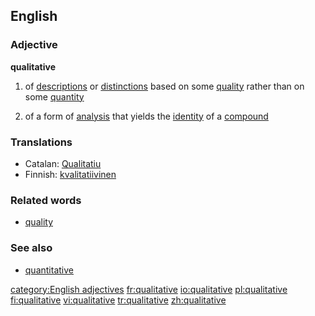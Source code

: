 ==English==
===Adjective===
'''qualitative'''
# of [[description]]s or [[distinction]]s based on some [[quality]] rather than on some [[quantity]]
#{{chemistry}} of a form of [[analysis]] that yields the [[identity]] of a [[compound]]

===Translations===
*Catalan: [[Qualitatiu]]
*Finnish: [[kvalitatiivinen]]

===Related words===
*[[quality]]
===See also===
*[[quantitative]]
[[category:English adjectives]]
[[fr:qualitative]]
[[io:qualitative]]
[[pl:qualitative]]
[[fi:qualitative]]
[[vi:qualitative]]
[[tr:qualitative]]
[[zh:qualitative]]